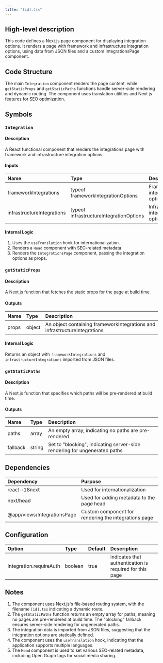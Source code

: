 ```yaml
---
title: "[id].tsx"
---
```


## High-level description
This code defines a Next.js page component for displaying integration options. It renders a page with framework and infrastructure integration options, using data from JSON files and a custom IntegrationsPage component.

## Code Structure
The main `Integration` component renders the page content, while `getStaticProps` and `getStaticPaths` functions handle server-side rendering and dynamic routing. The component uses translation utilities and Next.js features for SEO optimization.

## Symbols

### `Integration`
#### Description
A React functional component that renders the integrations page with framework and infrastructure integration options.

#### Inputs
| Name | Type | Description |
|:-----|:-----|:------------|
| frameworkIntegrations | typeof frameworkIntegrationOptions | Framework integration options |
| infrastructureIntegrations | typeof infrastructureIntegrationOptions | Infrastructure integration options |

#### Internal Logic
1. Uses the `useTranslation` hook for internationalization.
2. Renders a `Head` component with SEO-related metadata.
3. Renders the `IntegrationsPage` component, passing the integration options as props.

### `getStaticProps`
#### Description
A Next.js function that fetches the static props for the page at build time.

#### Outputs
| Name | Type | Description |
|:-----|:-----|:------------|
| props | object | An object containing frameworkIntegrations and infrastructureIntegrations |

#### Internal Logic
Returns an object with `frameworkIntegrations` and `infrastructureIntegrations` imported from JSON files.

### `getStaticPaths`
#### Description
A Next.js function that specifies which paths will be pre-rendered at build time.

#### Outputs
| Name | Type | Description |
|:-----|:-----|:------------|
| paths | array | An empty array, indicating no paths are pre-rendered |
| fallback | string | Set to "blocking", indicating server-side rendering for ungenerated paths |

## Dependencies
| Dependency | Purpose |
|:-----------|:--------|
| react-i18next | Used for internationalization |
| next/head | Used for adding metadata to the page head |
| @app/views/IntegrationsPage | Custom component for rendering the integrations page |

## Configuration
| Option | Type | Default | Description |
|:-------|:-----|:--------|:------------|
| Integration.requireAuth | boolean | true | Indicates that authentication is required for this page |

## Notes
1. The component uses Next.js's file-based routing system, with the filename `[id].tsx` indicating a dynamic route.
2. The `getStaticPaths` function returns an empty array for paths, meaning no pages are pre-rendered at build time. The "blocking" fallback ensures server-side rendering for ungenerated paths.
3. The integration data is imported from JSON files, suggesting that the integration options are statically defined.
4. The component uses the `useTranslation` hook, indicating that the application supports multiple languages.
5. The `Head` component is used to set various SEO-related metadata, including Open Graph tags for social media sharing.